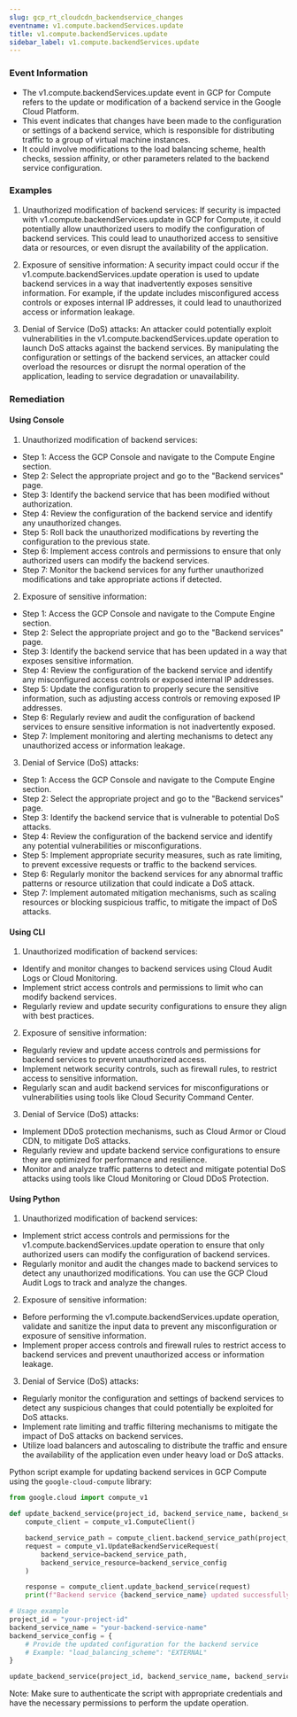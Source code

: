 ```yaml
--- 
slug: gcp_rt_cloudcdn_backendservice_changes
eventname: v1.compute.backendServices.update
title: v1.compute.backendServices.update
sidebar_label: v1.compute.backendServices.update
---
```

                       


### Event Information

- The v1.compute.backendServices.update event in GCP for Compute refers to the update or modification of a backend service in the Google Cloud Platform.
- This event indicates that changes have been made to the configuration or settings of a backend service, which is responsible for distributing traffic to a group of virtual machine instances.
- It could involve modifications to the load balancing scheme, health checks, session affinity, or other parameters related to the backend service configuration.


### Examples

1. Unauthorized modification of backend services: If security is impacted with v1.compute.backendServices.update in GCP for Compute, it could potentially allow unauthorized users to modify the configuration of backend services. This could lead to unauthorized access to sensitive data or resources, or even disrupt the availability of the application.

2. Exposure of sensitive information: A security impact could occur if the v1.compute.backendServices.update operation is used to update backend services in a way that inadvertently exposes sensitive information. For example, if the update includes misconfigured access controls or exposes internal IP addresses, it could lead to unauthorized access or information leakage.

3. Denial of Service (DoS) attacks: An attacker could potentially exploit vulnerabilities in the v1.compute.backendServices.update operation to launch DoS attacks against the backend services. By manipulating the configuration or settings of the backend services, an attacker could overload the resources or disrupt the normal operation of the application, leading to service degradation or unavailability.

### Remediation

#### Using Console

1. Unauthorized modification of backend services:
- Step 1: Access the GCP Console and navigate to the Compute Engine section.
- Step 2: Select the appropriate project and go to the "Backend services" page.
- Step 3: Identify the backend service that has been modified without authorization.
- Step 4: Review the configuration of the backend service and identify any unauthorized changes.
- Step 5: Roll back the unauthorized modifications by reverting the configuration to the previous state.
- Step 6: Implement access controls and permissions to ensure that only authorized users can modify the backend services.
- Step 7: Monitor the backend services for any further unauthorized modifications and take appropriate actions if detected.

2. Exposure of sensitive information:
- Step 1: Access the GCP Console and navigate to the Compute Engine section.
- Step 2: Select the appropriate project and go to the "Backend services" page.
- Step 3: Identify the backend service that has been updated in a way that exposes sensitive information.
- Step 4: Review the configuration of the backend service and identify any misconfigured access controls or exposed internal IP addresses.
- Step 5: Update the configuration to properly secure the sensitive information, such as adjusting access controls or removing exposed IP addresses.
- Step 6: Regularly review and audit the configuration of backend services to ensure sensitive information is not inadvertently exposed.
- Step 7: Implement monitoring and alerting mechanisms to detect any unauthorized access or information leakage.

3. Denial of Service (DoS) attacks:
- Step 1: Access the GCP Console and navigate to the Compute Engine section.
- Step 2: Select the appropriate project and go to the "Backend services" page.
- Step 3: Identify the backend service that is vulnerable to potential DoS attacks.
- Step 4: Review the configuration of the backend service and identify any potential vulnerabilities or misconfigurations.
- Step 5: Implement appropriate security measures, such as rate limiting, to prevent excessive requests or traffic to the backend services.
- Step 6: Regularly monitor the backend services for any abnormal traffic patterns or resource utilization that could indicate a DoS attack.
- Step 7: Implement automated mitigation mechanisms, such as scaling resources or blocking suspicious traffic, to mitigate the impact of DoS attacks.

#### Using CLI

1. Unauthorized modification of backend services:
- Identify and monitor changes to backend services using Cloud Audit Logs or Cloud Monitoring.
- Implement strict access controls and permissions to limit who can modify backend services.
- Regularly review and update security configurations to ensure they align with best practices.

2. Exposure of sensitive information:
- Regularly review and update access controls and permissions for backend services to prevent unauthorized access.
- Implement network security controls, such as firewall rules, to restrict access to sensitive information.
- Regularly scan and audit backend services for misconfigurations or vulnerabilities using tools like Cloud Security Command Center.

3. Denial of Service (DoS) attacks:
- Implement DDoS protection mechanisms, such as Cloud Armor or Cloud CDN, to mitigate DoS attacks.
- Regularly review and update backend service configurations to ensure they are optimized for performance and resilience.
- Monitor and analyze traffic patterns to detect and mitigate potential DoS attacks using tools like Cloud Monitoring or Cloud DDoS Protection.

#### Using Python

1. Unauthorized modification of backend services:
- Implement strict access controls and permissions for the v1.compute.backendServices.update operation to ensure that only authorized users can modify the configuration of backend services.
- Regularly monitor and audit the changes made to backend services to detect any unauthorized modifications. You can use the GCP Cloud Audit Logs to track and analyze the changes.

2. Exposure of sensitive information:
- Before performing the v1.compute.backendServices.update operation, validate and sanitize the input data to prevent any misconfiguration or exposure of sensitive information.
- Implement proper access controls and firewall rules to restrict access to backend services and prevent unauthorized access or information leakage.

3. Denial of Service (DoS) attacks:
- Regularly monitor the configuration and settings of backend services to detect any suspicious changes that could potentially be exploited for DoS attacks.
- Implement rate limiting and traffic filtering mechanisms to mitigate the impact of DoS attacks on backend services.
- Utilize load balancers and autoscaling to distribute the traffic and ensure the availability of the application even under heavy load or DoS attacks.

Python script example for updating backend services in GCP Compute using the `google-cloud-compute` library:

```python
from google.cloud import compute_v1

def update_backend_service(project_id, backend_service_name, backend_service_config):
    compute_client = compute_v1.ComputeClient()

    backend_service_path = compute_client.backend_service_path(project_id, backend_service_name)
    request = compute_v1.UpdateBackendServiceRequest(
        backend_service=backend_service_path,
        backend_service_resource=backend_service_config
    )

    response = compute_client.update_backend_service(request)
    print(f"Backend service {backend_service_name} updated successfully.")

# Usage example
project_id = "your-project-id"
backend_service_name = "your-backend-service-name"
backend_service_config = {
    # Provide the updated configuration for the backend service
    # Example: "load_balancing_scheme": "EXTERNAL"
}

update_backend_service(project_id, backend_service_name, backend_service_config)
```

Note: Make sure to authenticate the script with appropriate credentials and have the necessary permissions to perform the update operation.

 